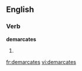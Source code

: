 
==English==

===Verb===
'''demarcates'''

# {{third-person singular of|[[demarcate]]}}

[[fr:demarcates]]
[[vi:demarcates]]